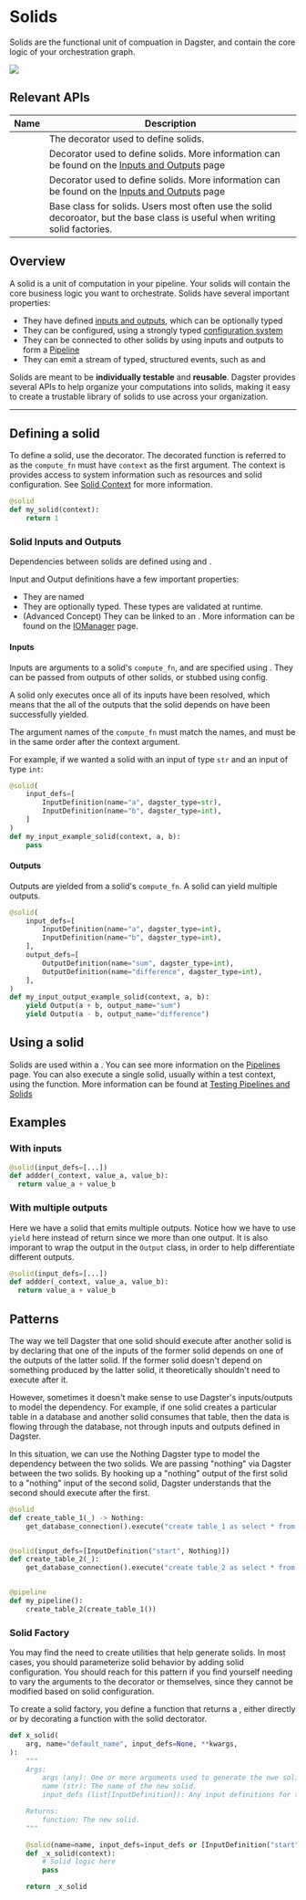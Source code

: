 # Solids

Solids are the functional unit of compuation in Dagster, and contain the core logic of your orchestration graph.

<img src="/images/solids.png" />

## Relevant APIs

| Name                                                              | Description                                                                                                                  |
| ----------------------------------------------------------------- | ---------------------------------------------------------------------------------------------------------------------------- |
| <PyObject module="dagster" object="solid" displayText="@solid" /> | The decorator used to define solids.                                                                                         |
| <PyObject module="dagster" object="InputDefinition" />            | Decorator used to define solids. More information can be found on the [Inputs and Outputs](/inputs-and-outputs) page         |
| <PyObject module="dagster" object="OutputDefinition" />           | Decorator used to define solids. More information can be found on the [Inputs and Outputs](/inputs-and-outputs) page         |
| <PyObject module="dagster" object="SolidDefinition"  />           | Base class for solids. Users most often use the solid decoroator, but the base class is useful when writing solid factories. |

## Overview

A solid is a unit of computation in your pipeline. Your solids will contain the core business logic you want to orchestrate. Solids have several important properties:

- They have defined [inputs and outputs](...), which can be optionally typed
- They can be configured, using a strongly typed [configuration system](...)
- They can be connected to other solids by using inputs and outputs to form a [Pipeline](...)
- They can emit a stream of typed, structured events, such as <PyObject module="dagster" object="ExpectationResult"/> and <PyObject module="dagster" object="AssetMaterialization"/>

Solids are meant to be **individually testable** and **reusable**. Dagster provides several APIs to help organize your computations into solids, making it easy to create a trustable library of solids to use across your organization.

---

## Defining a solid

To define a solid, use the <PyObject module="dagster" object="solid" displayText="@solid" /> decorator. The decorated function is referred to as the `compute_fn` must have `context` as the first argument. The context is provides access to system information such as resources and solid configuration. See [Solid Context](#solid-context) for more information.

```python file=/overview/solids_pipelines/solid_definition.py startafter=start_solid_definition_marker_0 endbefore=end_solid_definition_marker_0
@solid
def my_solid(context):
    return 1
```

### Solid Inputs and Outputs

Dependencies between solids are defined using <PyObject module="dagster" object="InputDefinition" displayText="InputDefinitions" /> and <PyObject module="dagster" object="OutputDefinition" displayText="OutputDefinitions" />.

Input and Output definitions have a few important properties:

- They are named
- They are optionally typed. These types are validated at runtime.
- (Advanced Concept) They can be linked to an <PyObject module="dagster" object="IOManager"/>. More information can be found on the [IOManager](...) page.

#### Inputs

Inputs are arguments to a solid's `compute_fn`, and are specified using <PyObject module="dagster" object="InputDefinition" displayText="InputDefinitions" />.
They can be passed from outputs of other solids, or stubbed using config.

A solid only executes once all of its inputs have been resolved, which
means that the all of the outputs that the solid depends on have been
successfully yielded.

The argument names of the `compute_fn` must match the <PyObject module="dagster" object="InputDefinition" displayText="InputDefinitions" /> names,
and must be in the same order after the context argument.

For example, if we wanted a solid with an input of type `str` and an input of type `int`:

```python file=/legacy/how_tos/solids.py startafter=input_example_solid_start endbefore=input_example_solid_end
@solid(
    input_defs=[
        InputDefinition(name="a", dagster_type=str),
        InputDefinition(name="b", dagster_type=int),
    ]
)
def my_input_example_solid(context, a, b):
    pass
```

#### Outputs

Outputs are yielded from a solid's `compute_fn`. A solid can yield
multiple outputs.

```python file=/legacy/how_tos/solids.py startafter=my_input_output_example_solid_start endbefore=my_input_output_example_solid_end
@solid(
    input_defs=[
        InputDefinition(name="a", dagster_type=int),
        InputDefinition(name="b", dagster_type=int),
    ],
    output_defs=[
        OutputDefinition(name="sum", dagster_type=int),
        OutputDefinition(name="difference", dagster_type=int),
    ],
)
def my_input_output_example_solid(context, a, b):
    yield Output(a + b, output_name="sum")
    yield Output(a - b, output_name="difference")
```

## Using a solid

Solids are used within a <PyObject module="dagster" object="pipeline" displayText="@pipeline" />. You can see more information on the [Pipelines](...) page. You can also execute a single solid, usually within a test context, using the <PyObject module="dagster" object="execute_solid" /> function. More information can be found at [Testing Pipelines and Solids](...)

## Examples

### With inputs

```python
@solid(input_defs=[...])
def addder(_context, value_a, value_b):
  return value_a + value_b
```

### With multiple outputs

Here we have a solid that emits multiple outputs. Notice how we have to use `yield` here instead of return since we more than one output. It is also imporant to wrap the output in the `Output` class, in order to help differentiate different outputs.

```python
@solid(input_defs=[...])
def addder(_context, value_a, value_b):
  return value_a + value_b
```

## Patterns

The way we tell Dagster that one solid should execute after another solid is by declaring that one of the inputs of the former solid depends on one of the outputs of the latter solid. If the former solid doesn't depend on something produced by the latter solid, it theoretically shouldn't need to execute after it.

However, sometimes it doesn't make sense to use Dagster's inputs/outputs to model the dependency. For example, if one solid creates a particular table in a database and another solid consumes that table, then the data is flowing through the database, not through inputs and outputs defined in Dagster.

In this situation, we can use the Nothing Dagster type to model the dependency between the two solids. We are passing "nothing" via Dagster between the two solids. By hooking up a "nothing" output of the first solid to a "nothing" input of the second solid, Dagster understands that the second should execute after the first.

```python
@solid
def create_table_1(_) -> Nothing:
    get_database_connection().execute("create table_1 as select * from some_source_table")


@solid(input_defs=[InputDefinition("start", Nothing)])
def create_table_2(_):
    get_database_connection().execute("create table_2 as select * from table_1")


@pipeline
def my_pipeline():
    create_table_2(create_table_1())
```

### Solid Factory

You may find the need to create utilities that help generate solids. In most cases, you should parameterize solid behavior by adding solid configuration. You should reach for this pattern if you find yourself needing to vary the arguments to the <PyObject module="dagster" object="solid" displayText="@solid" /> decorator or <PyObject module="dagster" object="SolidDefinition"/> themselves, since they cannot be modified based on solid configuration.

To create a solid factory, you define a function that returns a <PyObject module="dagster" object="SolidDefinition"/> , either directly or by decorating a function with the solid dectorator.

```python
def x_solid(
    arg, name="default_name", input_defs=None, **kwargs,
):
    """
    Args:
        args (any): One or more arguments used to generate the nwe solid
        name (str): The name of the new solid.
        input_defs (list[InputDefinition]): Any input definitions for the new solid. Default: None.

    Returns:
        function: The new solid.
    """

    @solid(name=name, input_defs=input_defs or [InputDefinition("start", Nothing)], **kwargs)
    def _x_solid(context):
        # Solid logic here
        pass

    return _x_solid
```
